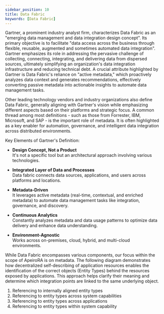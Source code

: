 ```yaml
---
sidebar_position: 10
title: Data Fabric
keywords: [Data Fabric]
---
```


Gartner, a prominent industry analyst firm, characterizes Data Fabric as an "emerging data management and data integration design concept". Its primary objective is to facilitate "data access across the business through flexible, reusable, augmented and sometimes automated data integration". Gartner emphasizes its role in addressing the pervasive challenge of collecting, connecting, integrating, and delivering data from dispersed sources, ultimately simplifying an organization's data integration infrastructure and reducing technical debt. A crucial attribute highlighted by Gartner is Data Fabric's reliance on "active metadata," which proactively analyzes data context and generates recommendations, effectively converting passive metadata into actionable insights to automate data management tasks.

Other leading technology vendors and industry organizations also define Data Fabric, generally aligning with Gartner's vision while emphasizing different aspects based on their platforms and strategic focus. A common thread among most definitions - such as those from Forrester, IBM, Microsoft, and SAP - is the important role of metadata. It is often highlighted as a key enabler for automation, governance, and intelligent data integration across distributed environments.

Key Elements of Gartner's Definition:

* **Design Concept, Not a Product**<br/>
    It's not a specific tool but an architectural approach involving various technologies.

* **Integrated Layer of Data and Processes**<br/>
    Data fabric connects data sources, applications, and users across platforms and locations.

* **Metadata-Driven**<br/>
    It leverages active metadata (real-time, contextual, and enriched metadata) to automate data management tasks like integration, governance, and discovery.

* **Continuous Analytics**<br/>
    Constantly analyzes metadata and data usage patterns to optimize data delivery and enhance data understanding.

* **Environment-Agnostic**<br/>
    Works across on-premises, cloud, hybrid, and multi-cloud environments.

While Data Fabric encompasses various components, our focus within the scope of ApeiroRA is on metadata.
The following diagram demonstrates how decentralized self-describing of application resources enables the identification of the correct objects (Entity Types) behind the resources exposed by applications.
This approach helps clarify their meaning and determine which integration points are linked to the same underlying object.

<ApeiroFigure src="/data-fabric/img/enterprise.svg"
    alt="Business Objects Relationship"
    caption="Example Objects Relationship"
    width="100%"/>

1. Referencing to internally aligned entity types
2. Referencing to entity types across system capabilities
3. Referencing to entity types across applications
4. Referencing to entity types within system capability
